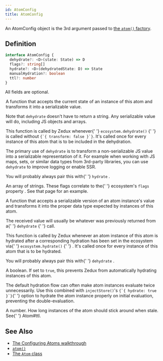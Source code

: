 ```yaml
---
id: AtomConfig
title: AtomConfig
---
```



An AtomConfig object is the 3rd argument passed to [the `atom()` factory](../factories/atom).

## Definition

```ts
interface AtomConfig {
  dehydrate?: <D>(state: State) => D
  flags?: string[]
  hydrate?: <D>(dehydratedState: D) => State
  manualHydration?: boolean
  ttl?: number
}
```

All fields are optional.

<Legend>
  <Item name="dehydrate">
    <p>
      A function that accepts the current state of an instance of this atom and
      transforms it into a serializable value.
    </p>
    <p>
      Note that <code>dehydrate</code> doesn't have to return a string. Any
      serializable value will do, including JS objects and arrays.
    </p>
    <p>
      This function is called by Zedux whenever{' '}
      <Link to="../classes/Ecosystem#dehydrate">
        <code>ecosystem.dehydrate()</code>
      </Link>{' '}
      is called without <code>{`{ transform: false }`}</code>. It's called once
      for every instance of this atom that is to be included in the dehydration.
    </p>
    <p>
      The primary use of <code>dehydrate</code> is to transform a
      non-serializable JS value into a serializable representation of it. For
      example when working with JS maps, sets, or similar data types from
      3rd-party libraries, you can use <code>dehydrate</code> to improve logging
      or enable SSR.
    </p>
    <p>
      You will probably always pair this with{' '}
      <Link to="#hydrate">
        <code>hydrate</code>
      </Link>
      .
    </p>
  </Item>
  <Item name="flags">
    <p>
      An array of strings. These flags correlate to the{' '}
      <Link to="../classes/Ecosystem#flags">
        ecosystem's <code>flags</code> property
      </Link>
      . See that page for an example.
    </p>
  </Item>
  <Item name="hydrate">
    <p>
      A function that accepts a serializable version of an atom instance's value
      and transforms it into the proper data type expected by instances of this
      atom.
    </p>
    <p>
      The received value will usually be whatever was previously returned from a{' '}
      <Link to="#dehydrate">
        <code>dehydrate</code>
      </Link>{' '}
      call.
    </p>
    <p>
      This function is called by Zedux whenever an atom instance of this atom is
      hydrated after a corresponding hydration has been set in the ecosystem via{' '}
      <Link to="../classes/Ecosystem#hydrate">
        <code>ecosystem.hydrate()</code>
      </Link>{' '}
      . It's called once for every instance of this atom that is to be hydrated.
    </p>
    <p>
      You will probably always pair this with{' '}
      <Link to="#dehydrate">
        <code>dehydrate</code>
      </Link>
      .
    </p>
  </Item>
  <Item name="manualHydration">
    <p>
      A boolean. If set to <code>true</code>, this prevents Zedux from
      automatically hydrating instances of this atom.
    </p>
    <p>
      The default hydration flow can often make atom instances evaluate twice
      unnecessarily. Use this combined with <code>injectStore()</code>'s <code>{`{ hydrate: true }`}</code>{' '}
      option to hydrate the atom instance properly on initial evaluation,
      preventing the double-evaluation.
    </p>
  </Item>
  <Item name="ttl">
    A number. How long instances of the atom should stick around when stale. See{' '}
    <Link to="../classes/Atom#ttl">Atom#ttl</Link>.
  </Item>
</Legend>

## See Also

- [The Configuring Atoms walkthrough](../../walkthrough/configuring-atoms)
- [`atom()`](../factories/atom)
- [The `Atom` class](../classes/Atom)
